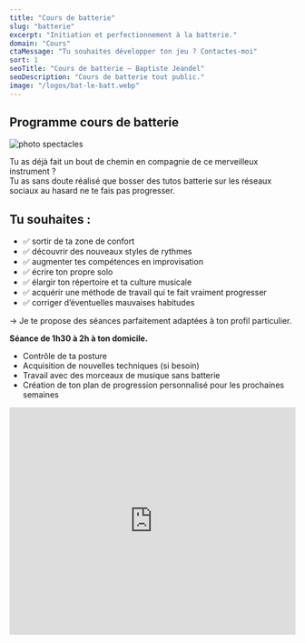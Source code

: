 ```yaml
---
title: "Cours de batterie"
slug: "batterie"
excerpt: "Initiation et perfectionnement à la batterie."
domain: "Cours"
ctaMessage: "Tu souhaites développer ton jeu ? Contactes-moi"
sort: 1
seoTitle: "Cours de batterie — Baptiste Jeandel"
seoDescription: "Cours de batterie tout public."
image: "/logos/bat-le-batt.webp"
---
```

## Programme cours de batterie

![photo spectacles](/images/cours-de-batterie/cours-de-batterie-avec-batlebatt.webp)

Tu as déjà fait un bout de chemin en compagnie de ce merveilleux instrument ?  
Tu as sans doute réalisé que bosser des tutos batterie sur les réseaux sociaux au hasard ne te fais pas progresser.

## Tu souhaites :
- ✅ sortir de ta zone de confort
- ✅ découvrir des nouveaux styles de rythmes
- ✅ augmenter tes compétences en improvisation
- ✅ écrire ton propre solo
- ✅ élargir ton répertoire et ta culture musicale
- ✅ acquérir une méthode de travail qui te fait vraiment progresser
- ✅ corriger d’éventuelles mauvaises habitudes

→ Je te propose des séances parfaitement adaptées à ton profil particulier.

**Séance de 1h30 à 2h à ton domicile.**

- Contrôle de ta posture
- Acquisition de nouvelles techniques (si besoin)
- Travail avec des morceaux de musique sans batterie 
- Création de ton plan de progression personnalisé pour les prochaines semaines


<iframe width="100%" height="400" src="https://www.youtube.com/embed/pPTc98-T_d0?si=9kgd2owic0yifTq_" title="YouTube video player" frameborder="0" allow="accelerometer; autoplay; clipboard-write; encrypted-media; gyroscope; picture-in-picture; web-share" referrerpolicy="strict-origin-when-cross-origin" allowfullscreen></iframe>

